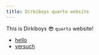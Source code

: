 ```yaml
---
title: Dirkiboys quarto website
---
```


This is Dirkiboys 😎 `quarto` website!

- [hello](hello.qmd)  
- [versuch](versuch.qmd)